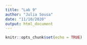```yaml
---
title: "Lab 9"
author: "Julia Sousa"
date: "11/10/2020"
output: html_document
---
```


```r
knitr::opts_chunk$set(echo = TRUE)
```


















